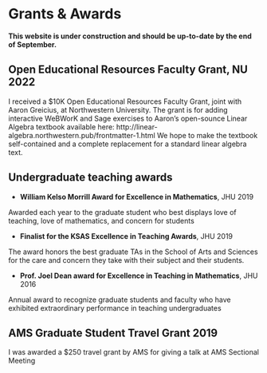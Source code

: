 # Grants \& Awards

**This website is under construction and should be up-to-date by the end of September.**

## Open Educational Resources Faculty Grant, NU 2022

I received a $10K Open Educational Resources Faculty Grant, joint with Aaron Greicius, at Northwestern University.
The grant is for adding interactive WeBWorK and Sage exercises to Aaron's open-sounce Linear Algebra textbook available here: http://linear-algebra.northwestern.pub/frontmatter-1.html
We hope to make the textbook self-contained and a complete replacement for a standard linear algebra text.

## Undergraduate teaching awards

- **William Kelso Morrill Award for Excellence in Mathematics**, JHU 2019

Awarded each year to the graduate student who best displays love of teaching, love of mathematics, and concern for students

- **Finalist for the KSAS Excellence in Teaching Awards**, JHU 2019

The award honors the best graduate TAs in the School of Arts and Sciences for the care and concern they take with their subject and their students.

- **Prof. Joel Dean award for Excellence in Teaching in Mathematics**, JHU 2016

Annual award to recognize graduate students and faculty who have exhibited extraordinary performance in teaching undergraduates

## AMS Graduate Student Travel Grant 2019

I was awarded a $250 travel grant by AMS for giving a talk at AMS Sectional Meeting
